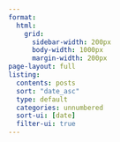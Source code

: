 ```yaml
---
format:
  html: 
    grid:
      sidebar-width: 200px
      body-width: 1000px
      margin-width: 200px
page-layout: full
listing:
  contents: posts
  sort: "date_asc"
  type: default
  categories: unnumbered
  sort-ui: [date]
  filter-ui: true
---
```

